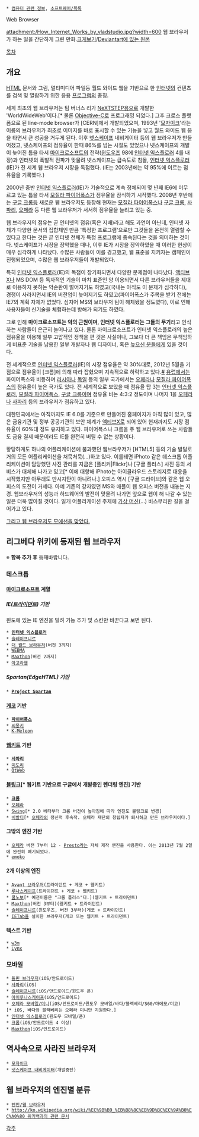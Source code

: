  * [[컴퓨터 관련 정보]], [[소프트웨어/목록]]

Web Browser

attachment:/How_Internet_Works_by_vladstudio.jpg?width=600
웹 브라우저가 하는 일을 간단하게 그린 만화.[http://fc08.deviantart.net/fs46/f/2009/184/9/9/How_Internet_Works_by_vladstudio.jpg 크게보기]/[http://vladstudio.deviantart.com/art/How-Internet-Works-128142591 Deviantart에 있는 원본]

[[목차]]
== 개요 ==
[[HTML|HTML]] 문서와 그림, 멀티미디어 파일등 월드 와이드 웹을 기반으로 한 [[인터넷]]의 컨텐츠를 검색 및 열람하기 위한 응용 [[프로그램]]의 총칭.

세계 최초의 웹 브라우저는 팀 버너스 리가 [[NeXT|NeXTSTEP]]용으로 개발한 'WorldWideWeb'이다.[* 물론 [[Objective-C]]로 프로그래밍 되었다.] 그후 크로스 플랫폼으로 된 line-mode browser가 [CERN]에서 개발되었으며, 1993년 '[[모자이크]]'라는 이름의 브라우저가 최초로 이미지를 바로 표시할 수 있는 기능을 넣고 월드 와이드 웹 붐을 타면서 큰 성공을 거두게 된다. 이후 [[넷스케이프]] 네비게이터 등의 웹 브라우저가 만들어졌고, 넷스케이프의 점유율이 한때 86%를 넘는 시절도 있었으나 넷스케이프의 개발이 늦어진 틈을 타서 [[마이크로소프트]]의 전략([[윈도우즈]] 98에 [[인터넷 익스플로러]] 4를 내장)과 인터넷의 폭발적 전파가 맞물려 넷스케이프는 급속도로 침몰, [[인터넷 익스플로러]](IE)가 전 세계 웹 브라우저 시장을 독점했다. (IE는 2003년에는 약 95%에 이르는 점유율을 기록했다.)

2000년 중반 [[인터넷 익스플로러]](IE)가 기술적으로 계속 정체되어 몇 년째 IE6에 머무르고 있는 틈을 타서 [[모질라 파이어폭스]]가 점유율을 잠식하기 시작했다. 2008년 후반에는 [[구글 크롬]]등 새로운 웹 브라우저도 등장해 현재는 [[모질라 파이어폭스]]나 [[구글 크롬]], [[사파리(웹 브라우저)|사파리]], [[오페라(웹 브라우저)|오페라]] 등 다른 웹 브라우저가 서서히 점유율을 늘리고 있는 중.

웹 브라우저의 점유는 곧 인터넷의 점유(혹은 지배)라고 해도 과언이 아닌데, 인터넷 자체가 다양한 문서의 집합체인 만큼 '특정한 프로그램'으로만 그것들을 온전히 열람할 수 있다고 한다는 것은 곧 인터넷 전체가 특정 프로그램에 종속된다는 것을 의미하는 것이다. 넷스케이프가 시장을 장악했을 때나, 이후 IE가 시장을 장악하였을 때 이러한 현상이 매우 심각하게 나타났다. 수많은 사람들이 이를 경고했고, 웹 표준을 지키자는 캠페인이 진행되었으며, 수많은 웹 브라우저들이 개발되었다.

특히 [[인터넷 익스플로러]](IE)의 독점이 장기화되면서 다양한 문제점이 나타났다. [[액티브X]]나 MS DOM 등 독자적인 기술이 마치 표준인 양 이용되면서 다른 브라우저들을 제대로 이용하지 못하는 악순환이 벌어지기도 하였고(국내는 아직도 이 문제가 심각하다), 경쟁이 사라지면서 IE의 버전업이 늦어지기도 하였고(파이어폭스가 주목을 받기 전에는 IE7의 계획 자체가 없었다. 심지어 MS의 브라우저 팀이 해체됐을 정도였다), 이로 인해 사용자들이 신기술을 체험하는데 방해가 되기도 하였다.

그로 인해 '''마이크로소프트는 악의 근원이며, 인터넷 익스플로러는 그들의 무기'''라고 인식하는 사람들이 은근히 늘어나고 있다. 물론 마이크로소프트가 인터넷 익스플로러의 높은 점유율을 이용해 일부 고압적인 정책을 편 것은 사실이나, 그보다 더 큰 책임은 무책임하게 비표준 기술을 남용한 일부 개발자나 웹 디자이너, 혹은 [[높으신 분들]]에게 있을 것이다.

전 세계적으로 [[인터넷 익스플로러]](IE)의 시장 점유율은 약 30%대로, 2012년 5월을 기점으로 점유율이 [크롬]에 의해 따라 잡혔으며 지속적으로 하락하고 있다.[http://gs.statcounter.com/#browser-ww-monthly-201007-201301 #] [[유럽]]에서는 파이어폭스와 비등하며 [[러시아]]나 [[독일]] 등의 일부 국가에서는 [[오페라(웹 브라우저)|오페라]]나 [[모질라 파이어폭스]]의 점유율이 높은 국가도 있다. 전 세계적으로 보았을 때 점유율 탑 3는 [[인터넷 익스플로러]], [[모질라 파이어폭스]], [[구글 크롬]]이며 점유율 비는 4:3:2 정도이며 나머지 1을 [[오페라(웹 브라우저)|오페라]]나 [[사파리(웹 브라우저)|사파리]] 등의 브라우저가 점유하고 있다.

대한민국에서는 아직까지도 IE 6.0를 기준으로 만들어진 홈페이지가 아직 많이 있고, 많은 금융기관 및 정부 공공기관의 보안 체계가 [[액티브X]]로 되어 있어 현재까지도 시장 점유율이 60%대 정도 유지하고 있다. 파이어폭스나 크롬을 주 웹 브라우저로 쓰는 사람들도 금융 결제 때문이라도 IE를 완전히 버릴 수 없는 상황이다.

황당하게도 하나의 어플리케이션에 불과했던 웹브라우저가 [HTML5] 등의 기술 발달로 거의 모든 어플리케이션을 처묵처묵(…)하고 있다. 이를테면 iPhoto 같은 데스크톱 어플리케이션이 담당했던 사진 관리를 지금은 [플리커|Flickr]나 [구글 플러스] 사진 등의 서비스가 대체해 나가고 있고[* 이에 대항해 iPhoto는 아이클라우드 스토리지로 대응을 시작했지만 아무래도 만시지탄이 아니려나.] 오피스 역시 [구글 드라이브]와 같은 웹 오피스의 도전이 거세다. 아예 기존의 강자였던 MS와 애플이 웹 오피스 버전을 내놓는 지경. 웹브라우저의 성능과 하드웨어의 발전이 맞물려 나가면 앞으로 웹이 해 나갈 수 있는 일은 더욱 많아질 것이다. 일개 어플리케이션 주제에 [[가상 머신]](…) 비스무리한 길을 걸어가고 있다.

[http://bbs2.ruliweb.daum.net/gaia/do/ruliweb/family/216/read?articleId=13328232&bbsId=G005&itemId=63&pageIndex=33 그리고 웹 브라우저도 모에선을 맞았다.]
== 리그베다 위키에 등재된 웹 브라우저 ==
※ '''항목 추가 후''' 등재바랍니다.
=== 데스크톱 ===
==== [[마이크로소프트]] 계열 ====
===== IE([[트라이던트]]) 기반 =====
윈도에 있는 IE 엔진을 빌려 기능 추가 및 스킨만 바꾼다고 보면 된다.
 * '''[[인터넷 익스플로러]]'''
 * [[슬레이프니르]]
 * [[더 월드 브라우저]](버전 3까지)
 * [[웹마|WEBMA]]
 * [[Maxthon]](버전 2까지)
 * [[아고라웹]]
===== Spartan(EdgeHTML) 기반 =====
 * '''[[Project Spartan]]'''
==== [[겍코|게코]] 기반 ====
 * '''[[모질라 파이어폭스|파이어폭스]]'''
 * [[씨몽키]]
 * [[K-Meleon]]
==== [[웹키트]] 기반 ====
 * '''[[사파리(웹 브라우저)|사파리]]'''
 * [[미도리]]
 * [[QtWeb]]
==== [[블링크#s-9|블링크]][* 웹키트 기반으로 구글에서 개발중인 렌더링 엔진] 기반 ====
 * '''[[크롬(웹 브라우저)|크롬]]'''
 * [[오페라(웹 브라우저)|오페라]]
 * [[스윙 브라우저|Swing]][* 2.0 베타부터 크롬 버전이 높아짐에 따라 엔진도 블링크로 변경]
 * [[비발디(웹 브라우저)|비발디]][* [[오페라(웹 브라우저)|오페라]]의 정신적 후속작. 오페라 재단의 창립자가 퇴사하고 만든 브라우저이다.]
==== 그밖의 엔진 기반 ====
 * [[오페라(웹 브라우저)|오페라]] 버전 7부터 12 - [[프레스토|Presto]]라는 자체 제작 엔진을 사용한다. 이는 2013년 7월 2일에 완전히 폐기되었다.
 * [[emoko]]
==== 2개 이상의 엔진 ====
 * [[Avant 브라우저]](트라이던트 + 게코 + 웹키트)
 * [[루나스케이프]](트라이던트 + 게코 + 웹키트)
 * [[쿨노보]][* 예전이름은 "크롬 플러스"다.](웹키트 + 트라이던트)
 * [[Maxthon]](버전 3부터)(웹키트 + 트라이던트)
 * [[슬레이프니르]](윈도우즈, 버전 3부터)(게코 + 트라이던트)
 * [[IETab]]을 설치한 브라우저(게코 또는 웹키트 + 트라이던트)
==== 텍스트 기반 ====
 * [[w3m]]
 * [[링스#s-3|Lynx]]
=== 모바일 ===
 * [[돌핀 브라우저]](iOS/안드로이드)
 * [[사파리(웹 브라우저)|사파리]](iOS)
 * [[슬레이프니르]](iOS/안드로이드/윈도우 폰)
 * [[루나스케이프|아이루나스케이프]](iOS/안드로이드)
 * [[오페라(웹 브라우저)|오페라 모바일/미니]](iOS/안드로이드/윈도우 모바일/바다/블랙베리/S60/마에모/미고)[* iOS, 바다와 블랙베리는 오페라 미니만 지원한다.]
 * [[인터넷 익스플로러]](윈도우 모바일/폰)
 * [[크롬(웹 브라우저)|크롬]](iOS/안드로이드 4 이상)
 * [[Maxthon]](iOS/안드로이드)
== 역사속으로 사라진 브라우저 ==
 * [[모자이크]]
 * [[넷스케이프|넷스케이프 내비게이터]](개발중단)
== 웹 브라우저의 엔진별 분류 ==
 * [[엔진/웹 브라우저]]
 * [[http://ko.wikipedia.org/wiki/%EC%9B%B9_%EB%B8%8C%EB%9D%BC%EC%9A%B0%EC%A0%80 위키백과의 관련 문서]]
[[각주]]
